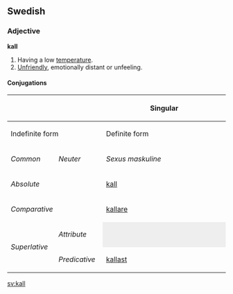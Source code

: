 ==Swedish==
===Adjective===
'''kall'''

# Having a low [[temperature]].
# [[Unfriendly]], emotionally distant or unfeeling.

====Conjugations====
{| border=1 cellspacing=0 
|- bgcolor="#FFFFF0" align=center
! rowspan=3 colspan=2 |
! colspan=4 width=400 | Singular
! rowspan=3 width=100 | Plural
|- bgcolor="#FFFFF0" align=center
! colspan=2 width=200 | Indefinite form
! colspan=2 width=200 | Definite form
|- bgcolor="#FFFFF0" align=center
| width=100 | ''Common''
| width=100 | ''Neuter''
| width=100 | ''Sexus maskuline''
| width=100 | ''Other sexus''
|- align=center
| bgcolor="#FFFFF0" colspan=2 width=120 | ''Absolute''
| [[kall]]
| [[kallt]]
| [[kalle]]
| [[kalla]]
| [[kalla]]
|- align=center
| bgcolor="#FFFFF0" colspan=2 | ''Comparative''
| colspan=7 | [[kallare]]
|- align=center
| bgcolor="#FFFFF0" rowspan=2 width=60 | ''Superlative''
| bgcolor="#FFFFF0" width=60 | ''Attribute''
| colspan=2 style="background:#eeeeee" |  
| [[kallaste]]
| [[kallaste]]
| [[kallaste]]
|- align=center 
| bgcolor="#FFFFF0" width=60 | ''Predicative''
| colspan=5 | [[kallast]]
|}

[[sv:kall]]